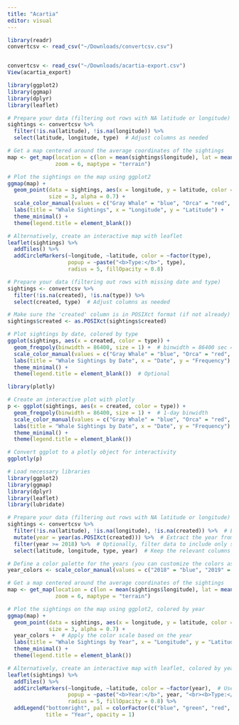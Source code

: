 ```yaml
---
title: "Acartia"
editor: visual
---
```


```r
library(readr)
convertcsv <- read_csv("~/Downloads/convertcsv.csv")


convertcsv <- read_csv("~/Downloads/acartia-export.csv")
View(acartia_export)
```

```r

library(ggplot2)
library(ggmap)
library(dplyr)
library(leaflet)

# Prepare your data (filtering out rows with NA latitude or longitude)
sightings <- convertcsv %>%
  filter(!is.na(latitude), !is.na(longitude)) %>%
  select(latitude, longitude, type)  # Adjust columns as needed

# Get a map centered around the average coordinates of the sightings
map <- get_map(location = c(lon = mean(sightings$longitude), lat = mean(sightings$latitude)),
               zoom = 6, maptype = "terrain")

# Plot the sightings on the map using ggplot2
ggmap(map) +
  geom_point(data = sightings, aes(x = longitude, y = latitude, color = type),
             size = 3, alpha = 0.7) +
  scale_color_manual(values = c("Gray Whale" = "blue", "Orca" = "red", "Humpback Whale" = "green")) +
  labs(title = "Whale Sightings", x = "Longitude", y = "Latitude") +
  theme_minimal() +
  theme(legend.title = element_blank())

# Alternatively, create an interactive map with leaflet
leaflet(sightings) %>%
  addTiles() %>%
  addCircleMarkers(~longitude, ~latitude, color = ~factor(type),
                   popup = ~paste("<b>Type:</b>", type),
                   radius = 5, fillOpacity = 0.8)

```
```r
# Prepare your data (filtering out rows with missing date and type)
sightings <- convertcsv %>%
  filter(!is.na(created), !is.na(type)) %>%
  select(created, type)  # Adjust columns as needed

# Make sure the 'created' column is in POSIXct format (if not already)
sightings$created <- as.POSIXct(sightings$created)

# Plot sightings by date, colored by type
ggplot(sightings, aes(x = created, color = type)) +
  geom_freqpoly(binwidth = 86400, size = 1) +  # binwidth = 86400 sec = 1 day
  scale_color_manual(values = c("Gray Whale" = "blue", "Orca" = "red", "Humpback Whale" = "green")) +
  labs(title = "Whale Sightings by Date", x = "Date", y = "Frequency") +
  theme_minimal() +
  theme(legend.title = element_blank())  # Optional
```
```r
library(plotly)

# Create an interactive plot with plotly
p <- ggplot(sightings, aes(x = created, color = type)) +
  geom_freqpoly(binwidth = 86400, size = 1) +  # 1-day binwidth
  scale_color_manual(values = c("Gray Whale" = "blue", "Orca" = "red", "Humpback Whale" = "green")) +
  labs(title = "Whale Sightings by Date", x = "Date", y = "Frequency") +
  theme_minimal() +
  theme(legend.title = element_blank())

# Convert ggplot to a plotly object for interactivity
ggplotly(p)
```
```r
# Load necessary libraries
library(ggplot2)
library(ggmap)
library(dplyr)
library(leaflet)
library(lubridate)

# Prepare your data (filtering out rows with NA latitude or longitude)
sightings <- convertcsv %>%
  filter(!is.na(latitude), !is.na(longitude), !is.na(created)) %>%  # Ensure 'created' is not NA
  mutate(year = year(as.POSIXct(created))) %>%  # Extract the year from the 'created' column
  filter(year >= 2018) %>%  # Optionally, filter data to include only sightings from 2018 onwards
  select(latitude, longitude, type, year)  # Keep the relevant columns

# Define a color palette for the years (you can customize the colors as needed)
year_colors <- scale_color_manual(values = c("2018" = "blue", "2019" = "green", "2020" = "red", "2021" = "purple", "2022" = "orange", "2023" = "brown"))

# Get a map centered around the average coordinates of the sightings
map <- get_map(location = c(lon = mean(sightings$longitude), lat = mean(sightings$latitude)),
               zoom = 6, maptype = "terrain")

# Plot the sightings on the map using ggplot2, colored by year
ggmap(map) +
  geom_point(data = sightings, aes(x = longitude, y = latitude, color = as.factor(year)),
             size = 3, alpha = 0.7) +
  year_colors +  # Apply the color scale based on the year
  labs(title = "Whale Sightings by Year", x = "Longitude", y = "Latitude") +
  theme_minimal() +
  theme(legend.title = element_blank())

# Alternatively, create an interactive map with leaflet, colored by year
leaflet(sightings) %>%
  addTiles() %>%
  addCircleMarkers(~longitude, ~latitude, color = ~factor(year),  # Use factor(year) to color by year
                   popup = ~paste("<b>Year:</b>", year, "<br><b>Type:</b>", type),
                   radius = 5, fillOpacity = 0.8) %>%
  addLegend("bottomright", pal = colorFactor(c("blue", "green", "red", "purple", "orange", "brown"), domain = sightings$year), values = sightings$year,
            title = "Year", opacity = 1)

```

